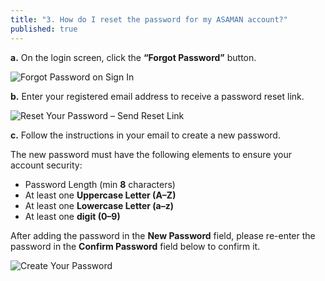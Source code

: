 ```yaml
---
title: "3. How do I reset the password for my ASAMAN account?"
published: true
---
```


**a.** On the login screen, click the **“Forgot Password”** button.

![Forgot Password on Sign In](/help/1-3-1.jpg "Click “Forgot Password” on the Sign In screen")

**b.** Enter your registered email address to receive a password reset link.

![Reset Your Password – Send Reset Link](/help/1-3-2.jpg "Enter your email and click Send Reset Link")

**c.** Follow the instructions in your email to create a new password.

The new password must have the following elements to ensure your account security:

- Password Length (min **8** characters)
- At least one **Uppercase Letter (A–Z)**
- At least one **Lowercase Letter (a–z)**
- At least one **digit (0–9)**

After adding the password in the **New Password** field, please re-enter the password in the **Confirm Password** field below to confirm it.

![Create Your Password](/help/1-3-3.png "Create your new password")
